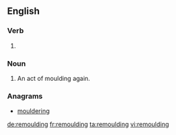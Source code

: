 ==English==

===Verb===
{{head|en|present participle}}

# {{present participle of|remould|lang=en|nocat=1}}

===Noun===
{{en-noun}}

# An act of moulding again.

===Anagrams===
* [[mouldering#English|mouldering]]

[[de:remoulding]]
[[fr:remoulding]]
[[ta:remoulding]]
[[vi:remoulding]]